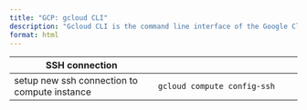 ```yaml
---
title: "GCP: gcloud CLI"
description: "Gcloud CLI is the command line interface of the Google Cloud Platform."
format: html
---
```



SSH connection| 
-----|-----
setup new ssh connection to compute instance | `gcloud compute config-ssh`


